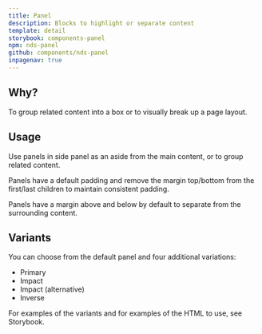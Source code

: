 ```yaml
---
title: Panel
description: Blocks to highlight or separate content
template: detail
storybook: components-panel
npm: nds-panel
github: components/nds-panel
inpagenav: true
---
```


## Why?

To group related content into a box or to visually break up a page layout.

## Usage

Use panels in side panel as an aside from the main content, or to group related content.

Panels have a default padding and remove the margin top/bottom from the first/last children to maintain consistent padding.

Panels have a margin above and below by default to separate from the surrounding content.

## Variants

You can choose from the default panel and four additional variations:

- Primary
- Impact
- Impact (alternative)
- Inverse

For examples of the variants and for examples of the HTML to use, see Storybook.
